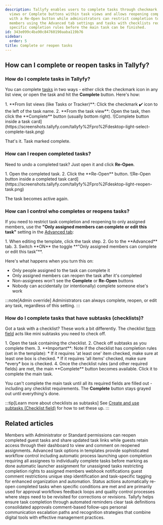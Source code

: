 ```yaml
---
description: Tallyfy enables users to complete tasks through checkmark icons in list
  views or Complete buttons within task views and allows reopening completed tasks
  with a Re-Open button while administrators can restrict completion to only assigned
  members using the Advanced tab settings and tasks with checklists require meeting
  specific completion rules before the main task can be finished.
id: 343e099c4ba90c84760190aaba119b76
sidebar:
  order: 5
title: Complete or reopen tasks
---
```



## How can I complete or reopen tasks in Tallyfy?

### How do I complete tasks in Tallyfy?

You can complete [tasks](/products/pro/tracking-and-tasks/tasks/) in two ways - either click the checkmark icon in any list view, or open the task and hit the **Complete** button. Here's how:

<Steps>
1. **From list views (like Tasks or Tracker)**: Click the checkmark ✔️ icon to the left of the task name.
2. **From the task view**: Open the task, then click the **Complete** button (usually bottom right).
   ![Complete button inside a task card](https://screenshots.tallyfy.com/tallyfy%2Fpro%2Fdesktop-light-select-complete-task.png)
</Steps>

That's it. Task marked complete.

### How can I reopen completed tasks?

Need to undo a completed task? Just open it and click **Re-Open**. 

<Steps>
1. Open the completed task.
2. Click the **Re-Open** button.
   ![Re-Open button inside a completed task card](https://screenshots.tallyfy.com/tallyfy%2Fpro%2Fdesktop-light-reopen-task.png)
</Steps>

The task becomes active again.

### How can I control who completes or reopens tasks?

If you need to restrict task completion and reopening to only assigned members, use the **"Only assigned members can complete or edit this task"** setting in the [Advanced tab](/products/pro/tracking-and-tasks/tasks/how-can-i-utilize-tallyfys-advanced-tab-features/):

<Steps>
1. When editing the template, click the task step.
2. Go to the **Advanced** tab.
3. Switch **ON** the toggle **"Only assigned members can complete or edit this task"**.
</Steps>

Here's what happens when you turn this on:
* Only people assigned to the task can complete it
* Only assigned members can reopen the task after it's completed
* Non-assignees won't see the **Complete** or **Re-Open** buttons
* Nobody can accidentally (or intentionally) complete someone else's work

:::note[Admin override]
Administrators can always complete, reopen, or edit any task, regardless of this setting.
:::

### How do I complete tasks that have subtasks (checklists)?

Got a task with a checklist? These work a bit differently. The checklist [form field](/products/pro/tracking-and-tasks/tasks/what-are-form-fields-in-tallyfy/) acts like mini subtasks you need to check off.

<Steps>
1. Open the task containing the checklist.
2. Check off subtasks as you complete them.
3. **Important**: Note if the checklist has completion rules (set in the template):
    * If it requires 'at least one' item checked, make sure at least one box is checked.
    * If it requires 'all items' checked, make sure *every* box is checked.
4. Once the checklist rules (and other required fields) are met, the main **Complete** button becomes available. Click it to complete the main task.
</Steps>

You can't complete the main task until all its required fields are filled out - including any checklist requirements. The **Complete** button stays grayed out until everything's done.

:::tip[Learn more about checklists as subtasks]
See [Create and use subtasks (Checklist field)](/products/pro/tracking-and-tasks/tasks/how-to-create-and-use-subtasks/) for how to set these up.
:::


## Related articles
<CardGrid>
<LinkTitleCard header="<b>Guests > Re-open tasks as a guest</b>" href="/products/pro/documenting/guests/how-can-i-re-open-a-completed-guest-task/" > Members with Administrator or Standard permissions can reopen completed guest tasks and share updated task links while guests retain access through their dashboard to view and comment on reopened assignments. </LinkTitleCard>
<LinkTitleCard header="<b>Tasks > Advanced tab</b>" href="/products/pro/tracking-and-tasks/tasks/how-can-i-utilize-tallyfys-advanced-tab-features/" > Advanced task options in templates provide sophisticated workflow control including automatic process launching upon completion requiring all assignees to individually complete tasks before marking as done automatic launcher assignment for unassigned tasks restricting completion rights to assigned members webhook notifications guest comment restrictions unique step identification and task-specific tagging for enhanced organization and automation. </LinkTitleCard>
<LinkTitleCard header="<b>Actions > Automate changing the status of tasks</b>" href="/products/pro/documenting/templates/automations/actions/status-actions/" > Status actions automatically re-open completed tasks when specific conditions are met and are primarily used for approval workflows feedback loops and quality control processes where steps need to be revisited for corrections or revisions. </LinkTitleCard>
<LinkTitleCard header="<b>How To > Ensure everyone in your team completes an approval or task</b>" href="/products/pro/tutorials/how-to/ensure-task-completion/" > Tallyfy helps ensure task completion through automated reminders clear task definitions consolidated approvals comment-based follow-ups personal communication escalation paths and recognition strategies that combine digital tools with effective management practices. </LinkTitleCard>
</CardGrid>
